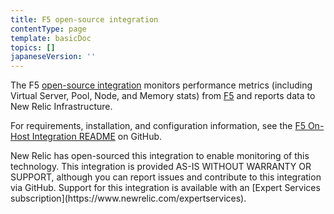 ```yaml
---
title: F5 open-source integration
contentType: page
template: basicDoc
topics: []
japaneseVersion: ''
---
```


The F5 [open-source integration](/docs/integrations/new-relic-integrations/getting-started/introduction-infrastructure-integrations) monitors performance metrics (including Virtual Server, Pool, Node, and Memory stats) from [F5](https://support.f5.com/csp/knowledge-center/software/BIG-IP) and reports data to New Relic Infrastructure.

For requirements, installation, and configuration information, see the [F5 On-Host Integration README](https://github.com/newrelic/nri-f5) on GitHub.

<Callout variant="important">
  New Relic has open-sourced this integration to enable monitoring of this technology. This integration is provided AS-IS WITHOUT WARRANTY OR SUPPORT, although you can report issues and contribute to this integration via GitHub. Support for this integration is available with an [Expert Services subscription](https://www.newrelic.com/expertservices).
</Callout>
